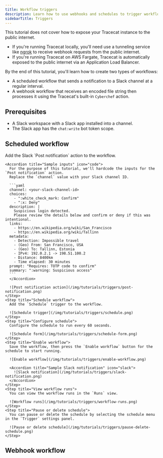 ```yaml
---
title: Workflow triggers
description: Learn how to use webhooks and schedules to trigger workflows.
sidebarTitle: Triggers
---
```


<Note>
  This tutorial does not cover how to expose your Tracecat instance to the public internet.

  - If you're running Tracecat locally, you'll need use a tunneling service like [ngrok](https://ngrok.com/) to receive webhook requests from the public internet.
  - If you're running Tracecat on AWS Fargate, Tracecat is automatically exposed to the public internet via an Application Load Balancer.
</Note>

By the end of this tutorial, you'll learn how to create two types of workflows:

- A scheduled workflow that sends a notification to a Slack channel at a regular interval.
- A webhook workflow that receives an encoded file string then processes it using the Tracecat's built-in `Cyberchef` action.

## Prerequisites

- A Slack workspace with a Slack app installed into a channel.
- The Slack app has the `chat:write` bot token scope.

## Scheduled workflow

<Steps>
  <Step title="Post notification action">
    Add the Slack `Post notification` action to the workflow.

    <Accordion title="Sample inputs" icon="code">
      For the purpose of this tutorial, we'll hardcode the inputs for the `Post notification` action.
      Replace the `channel` value with your Slack channel ID.

      ```yaml
      channel: <your-slack-channel-id>
      choices:
        - ":white_check_mark: Confirm"
        - ":x: Deny"
      description: |
        Suspicious login detected.
        Please review the details below and confirm or deny if this was intentional.
      links:
        - https://en.wikipedia.org/wiki/San_Francisco
        - https://en.wikipedia.org/wiki/Tallinn
      metadata:
        - Detection: Impossible travel
        - (Geo) From: San Francisco, USA
        - (Geo) To: Tallinn, Estonia
        - IPv4: 192.0.2.1 -> 198.51.100.2
        - Distance: 8400km
        - Time elapsed: 30 minutes
      prompt: "Requires: TOTP code to confirm"
      summary: ":warning: Suspicious access"
      ```
      </Accordion>

      ![Post notification action](/img/tutorials/triggers/post-notification.png)
    </Step>
    <Step title="Schedule workflow">
      Add the `Schedule` trigger to the workflow.

      ![Schedule trigger](/img/tutorials/triggers/schedule.png)
    </Step>
    <Step title="Configure schedule">
      Configure the schedule to run every 60 seconds.

      ![Schedule form](/img/tutorials/triggers/schedule-form.png)
    </Step>
    <Step title="Enable workflow">
      Save the workflow, then press the `Enable workflow` button for the schedule to start running.

      ![Enable workflow](/img/tutorials/triggers/enable-workflow.png)

      <Accordion title="Sample Slack notification" icon="slack">
        ![Slack notification](/img/tutorials/triggers/slack-notification.png)
      </Accordion>
    </Step>
    <Step title="View workflow runs">
      You can view the workflow runs in the `Runs` view.

      ![Workflow runs](/img/tutorials/triggers/workflow-runs.png)
    </Step>
    <Step title="Pause or delete schedule">
      You can pause or delete the schedule by selecting the schedule menu in the `Trigger` settings panel.

      ![Pause or delete schedule](/img/tutorials/triggers/pause-delete-schedule.png)
    </Step>
  </Steps>

## Webhook workflow
